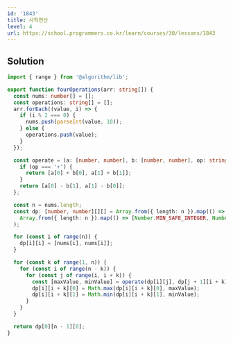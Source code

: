 ```yaml
---
id: '1843'
title: 사칙연산
level: 4
url: https://school.programmers.co.kr/learn/courses/30/lessons/1843
---
```


## Solution

```typescript filename="solution.ts" copy
import { range } from '@algorithm/lib';

export function fourOperations(arr: string[]) {
  const nums: number[] = [];
  const operations: string[] = [];
  arr.forEach((value, i) => {
    if (i % 2 === 0) {
      nums.push(parseInt(value, 10));
    } else {
      operations.push(value);
    }
  });

  const operate = (a: [number, number], b: [number, number], op: string): [number, number] => {
    if (op === '+') {
      return [a[0] + b[0], a[1] + b[1]];
    }
    return [a[0] - b[1], a[1] - b[0]];
  };

  const n = nums.length;
  const dp: [number, number][][] = Array.from({ length: n }).map(() =>
    Array.from({ length: n }).map(() => [Number.MIN_SAFE_INTEGER, Number.MAX_SAFE_INTEGER]),
  );

  for (const i of range(n)) {
    dp[i][i] = [nums[i], nums[i]];
  }

  for (const k of range(1, n)) {
    for (const i of range(n - k)) {
      for (const j of range(i, i + k)) {
        const [maxValue, minValue] = operate(dp[i][j], dp[j + 1][i + k], operations[j]);
        dp[i][i + k][0] = Math.max(dp[i][i + k][0], maxValue);
        dp[i][i + k][1] = Math.min(dp[i][i + k][1], minValue);
      }
    }
  }

  return dp[0][n - 1][0];
}
```

